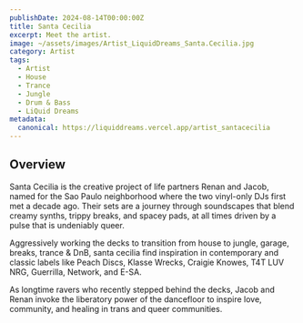 ```yaml
---
publishDate: 2024-08-14T00:00:00Z
title: Santa Cecilia
excerpt: Meet the artist.
image: ~/assets/images/Artist_LiquidDreams_Santa.Cecilia.jpg
category: Artist
tags:
  - Artist
  - House
  - Trance
  - Jungle
  - Drum & Bass
  - LiQuid Dreams
metadata:
  canonical: https://liquiddreams.vercel.app/artist_santacecilia
---
```


## Overview

Santa Cecilia is the creative project of life partners Renan and Jacob, named for the Sao Paulo neighborhood where the two vinyl-only DJs first met a decade ago. Their sets are a journey through soundscapes that blend creamy synths, trippy breaks, and spacey pads, at all times driven by a pulse that is undeniably queer. 

Aggressively working the decks to transition from house to jungle, garage, breaks, trance & DnB, santa cecilia find inspiration in contemporary and classic labels like Peach Discs, Klasse Wrecks, Craigie Knowes, T4T LUV NRG, Guerrilla, Network, and E-SA.

As longtime ravers who recently stepped behind the decks, Jacob and Renan invoke the liberatory power of the dancefloor to inspire love, community, and healing in trans and queer communities.
